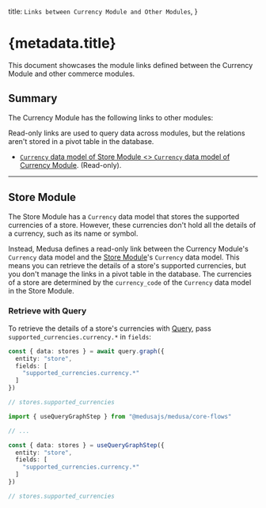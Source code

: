 
  title: `Links between Currency Module and Other Modules`,
}

# {metadata.title}

This document showcases the module links defined between the Currency Module and other commerce modules.

## Summary

The Currency Module has the following links to other modules:

<Note title="Tip">

Read-only links are used to query data across modules, but the relations aren't stored in a pivot table in the database.

</Note>

- [`Currency` data model of Store Module \<\> `Currency` data model of Currency Module](#store-module). (Read-only).

---

## Store Module

The Store Module has a `Currency` data model that stores the supported currencies of a store. However, these currencies don't hold all the details of a currency, such as its name or symbol.

Instead, Medusa defines a read-only link between the Currency Module's `Currency` data model and the [Store Module](../../store/page.mdx)'s `Currency` data model. This means you can retrieve the details of a store's supported currencies, but you don't manage the links in a pivot table in the database. The currencies of a store are determined by the `currency_code` of the `Currency` data model in the Store Module.

### Retrieve with Query

To retrieve the details of a store's currencies with [Query](!docs!/learn/fundamentals/module-links/query), pass `supported_currencies.currency.*` in `fields`:

<CodeTabs group="relation-query">
  <CodeTab label="query.graph" value="method">

```ts
const { data: stores } = await query.graph({
  entity: "store",
  fields: [
    "supported_currencies.currency.*"
  ]
})

// stores.supported_currencies
```

  </CodeTab>
  <CodeTab label="useQueryGraphStep" value="step">

```ts
import { useQueryGraphStep } from "@medusajs/medusa/core-flows"

// ...

const { data: stores } = useQueryGraphStep({
  entity: "store",
  fields: [
    "supported_currencies.currency.*"
  ]
})

// stores.supported_currencies
```

  </CodeTab>
</CodeTabs>
